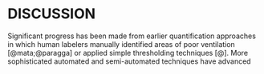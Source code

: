 
# DISCUSSION

Significant progress has been made from earlier quantification approaches
in which human labelers manually identified areas of poor ventilation 
[@mata;@paragga] or applied simple thresholding techniques [@].  More 
sophisticated automated and semi-automated techniques have advanced 



